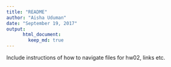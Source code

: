 ```yaml
---
title: "README"
author: "Aisha Uduman"
date: "September 19, 2017"
output:  
      html_document:  
        keep_md: true  
---
```


Include instructions of how to navigate files for hw02, links etc. 

